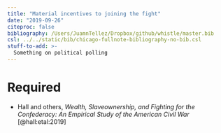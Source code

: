 ```yaml
---
title: "Material incentives to joining the fight"
date: "2019-09-26"
citeproc: false
bibliography: /Users/JuamnTellez/Dropbox/github/whistle/master.bib
csl: ../../static/bib/chicago-fullnote-bibliography-no-bib.csl
stuff-to-add: >-
  Something on political polling
---
```


# Required


- Hall and others, *Wealth, Slaveownership, and Fighting for the Confederacy: An Empirical Study of the American Civil War* [@hall:etal:2019]
